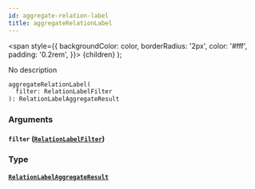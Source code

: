 ```yaml
---
id: aggregate-relation-label
title: aggregateRelationLabel
---
```


<span
style={{
      backgroundColor: color,
      borderRadius: '2px',
      color: '#fff',
      padding: '0.2rem',
    }}>
{children}
</span>
);

No description

```graphql
aggregateRelationLabel(
  filter: RelationLabelFilter
): RelationLabelAggregateResult

```

### Arguments

#### `filter` ([`RelationLabelFilter`](/docs/schema/inputs/relation-label-filter))

### Type

#### [`RelationLabelAggregateResult`](/docs/schema/objects/relation-label-aggregate-result)
